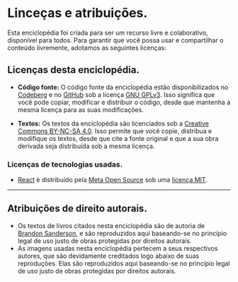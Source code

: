 # Linceças e atribuições.
Esta enciclopédia foi criada para ser um recurso livre e colaborativo, disponível para todos. Para garantir que você possa usar e compartilhar o conteúdo livremente, adotamos as seguintes licenças:

## Licenças desta enciclopédia.
- **Código fonte:** O código fonte da enciclopédia estão disponibilizados no [Codeberg](https://codeberg.org/cosmere/enciclopedia) e no [GitHub](https://github.com/cosmere-brasil/cosmere-brasil/) sob a licença [GNU GPLv3](https://www.gnu.org/licenses/gpl-3.0.en.html#license-text). Isso significa que você pode copiar, modificar e distribuir o código, desde que mantenha a mesma licença para as suas modificações.

- **Textos:** Os textos da enciclopédia são licenciados sob a [Creative Commons BY-NC-SA 4.0](https://creativecommons.org/licenses/by-nc-sa/4.0/legalcode.pt). Isso permite que você copie, distribua e modifique os textos, desde que cite a fonte original e que a sua obra derivada seja distribuída sob a mesma licença.

### Licenças de tecnologias usadas.
- [React](https://pt-br.react.dev) é distribuído pela [Meta Open Source](https://opensource.fb.com) sob uma [licença MIT](https://github.com/facebook/react/blob/main/LICENSE).
***

## Atribuições de direito autorais.
- Os textos de livros citados nesta enciclopédia são de autoria de [Brandon Sanderson](https://www.brandonsanderson.com), e são reproduzidos aqui baseando-se no princípio legal de uso justo de obras protegidas por direitos autorais.
- As imagens usadas nesta enciclopédia pertecem a seus respectivos autores, que são devidamente creditados logo abaixo de suas reproduções. Elas são reproduzidos aqui baseando-se no princípio legal de uso justo de obras protegidas por direitos autorais.